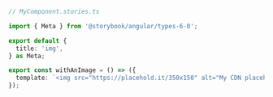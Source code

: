 ```ts
// MyComponent.stories.ts

import { Meta } from '@storybook/angular/types-6-0';

export default {
  title: 'img',
} as Meta;

export const withAnImage = () => ({
  template: `<img src="https://placehold.it/350x150" alt="My CDN placeholder" />`
});
```
